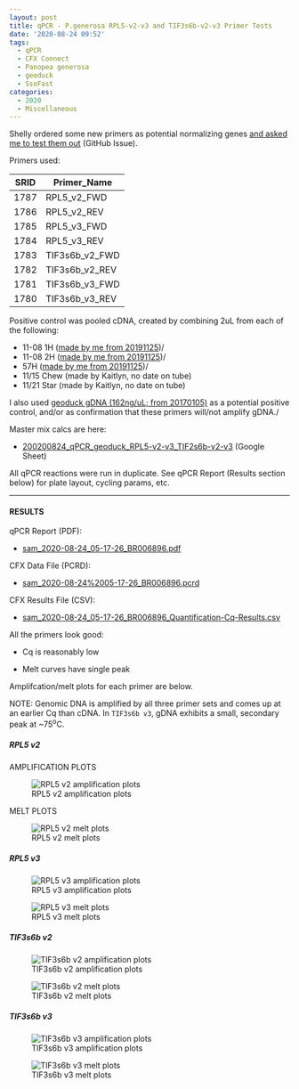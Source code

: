 ```yaml
---
layout: post
title: qPCR - P.generosa RPL5-v2-v3 and TIF3s6b-v2-v3 Primer Tests
date: '2020-08-24 09:52'
tags:
  - qPCR
  - CFX Connect
  - Panopea generosa
  - geoduck
  - SsoFast
categories:
  - 2020
  - Miscellaneous
---
```

Shelly ordered some new primers as potential normalizing genes [and asked me to test them out](https://github.com/RobertsLab/resources/issues/988) (GitHub Issue).

Primers used:

| SRID | Primer_Name    |
|------|----------------|
| 1787 | RPL5_v2_FWD    |
| 1786 | RPL5_v2_REV    |
| 1785 | RPL5_v3_FWD    |
| 1784 | RPL5_v3_REV    |
| 1783 | TIF3s6b_v2_FWD |
| 1782 | TIF3s6b_v2_REV |
| 1781 | TIF3s6b_v3_FWD |
| 1780 | TIF3s6b_v3_REV |

Positive control was pooled cDNA, created by combining 2uL from each of the following:

- 11-08 1H ([made by me from 20191125](https://robertslab.github.io/sams-notebook/posts/2019-11-26-Reverse-Transcription---P.generosa-DNased-Hemolypmh-and-Hemocyte-RNA-from-20191125/))/
- 11-08 2H ([made by me from 20191125](https://robertslab.github.io/sams-notebook/posts/2019-11-26-Reverse-Transcription---P.generosa-DNased-Hemolypmh-and-Hemocyte-RNA-from-20191125/))/
- 57H ([made by me from 20191125](https://robertslab.github.io/sams-notebook/posts/2019-11-26-Reverse-Transcription---P.generosa-DNased-Hemolypmh-and-Hemocyte-RNA-from-20191125/))/
- 11/15 Chew (made by Kaitlyn, no date on tube)
- 11/21 Star (made by Kaitlyn, no date on tube)

I also used [geoduck gDNA (162ng/uL; from 20170105)](https://robertslab.github.io/sams-notebook/posts/2017-01-05-dna-isolation-geoduck-gdna-for-illumina-initiated-sequencing-project/) as a potential positive control, and/or as confirmation that these primers will/not amplify gDNA./

Master mix calcs are here:

- [200200824_qPCR_geoduck_RPL5-v2-v3_TIF2s6b-v2-v3](https://docs.google.com/spreadsheets/d/1nA4_esJW8ex81fQXtI8KLdZKqDPWBFrRFoRbXU0Wfqw/edit?usp=sharing) (Google Sheet)

All qPCR reactions were run in duplicate. See qPCR Report (Results section below) for plate layout, cycling params, etc.


---

#### RESULTS

qPCR Report (PDF):

- [sam_2020-08-24_05-17-26_BR006896.pdf](https://owl.fish.washington.edu/Athaliana/qPCR_data/qPCR_reports/sam_2020-08-24_05-17-26_BR006896.pdf)

CFX Data File (PCRD):

- [sam_2020-08-24%2005-17-26_BR006896.pcrd](https://owl.fish.washington.edu/scaphapoda/qPCR_data/cfx_connect_data/sam_2020-08-24%2005-17-26_BR006896.pcrd)


CFX Results File (CSV):

- [sam_2020-08-24_05-17-26_BR006896_Quantification-Cq-Results.csv](https://owl.fish.washington.edu/Athaliana/qPCR_data/sam_2020-08-24_05-17-26_BR006896_Quantification-Cq-Results.csv)



All the primers look good:

- Cq is reasonably low

- Melt curves have single peak

Amplifcation/melt plots for each primer are below.

NOTE: Genomic DNA is amplified by all three primer sets and comes up at an earlier Cq than cDNA. In `TIF3s6b v3`, gDNA exhibits a small, secondary peak at ~75<sup>o</sup>C.

##### RPL5 v2

AMPLIFICATION PLOTS

![RPL5 v2 amplification plots](https://owl.fish.washington.edu/Athaliana/qPCR_data/sam_2020-08-24_05-17-26_BR006896_RPL5-v2_amp_plots.png)

MELT PLOTS

![RPL5 v2 melt plots](https://owl.fish.washington.edu/Athaliana/qPCR_data/sam_2020-08-24_05-17-26_BR006896_RPL5-v2_melt_plots.png)

##### RPL5 v3

![RPL5 v3 amplification plots](https://owl.fish.washington.edu/Athaliana/qPCR_data/sam_2020-08-24_05-17-26_BR006896_RPL5-v3_amp_plots.png)

![RPL5 v3 melt plots](https://owl.fish.washington.edu/Athaliana/qPCR_data/sam_2020-08-24_05-17-26_BR006896_RPL5-v3_melt_plots.png)

##### TIF3s6b v2

![TIF3s6b v2 amplification plots](https://owl.fish.washington.edu/Athaliana/qPCR_data/sam_2020-08-24_05-17-26_BR006896_TIF3s6b-v2_amp_plots.png)

![TIF3s6b v2 melt plots](https://owl.fish.washington.edu/Athaliana/qPCR_data/sam_2020-08-24_05-17-26_BR006896_TIF3s6b-v2_melt_plots.png)


##### TIF3s6b v3

![TIF3s6b v3 amplification plots](https://owl.fish.washington.edu/Athaliana/qPCR_data/sam_2020-08-24_05-17-26_BR006896_TIF3s6b-v3_amp_plots.png)

![TIF3s6b v3 melt plots](https://owl.fish.washington.edu/Athaliana/qPCR_data/sam_2020-08-24_05-17-26_BR006896_TIF3s6b-v3_melt_plots.png)
